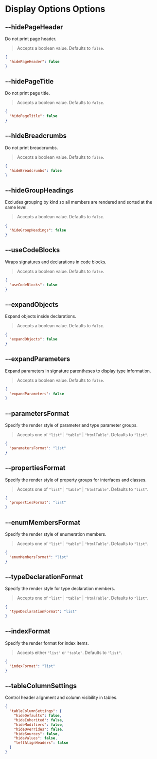
# Display Options Options

## --hidePageHeader

<Callout emoji="💡">Do not print page header.</Callout>

> Accepts a boolean value. Defaults to `false`.

```json filename="typedoc.json"
{
  "hidePageHeader": false
}
```

## --hidePageTitle

<Callout emoji="💡">Do not print page title.</Callout>

> Accepts a boolean value. Defaults to `false`.

```json filename="typedoc.json"
{
  "hidePageTitle": false
}
```

## --hideBreadcrumbs

<Callout emoji="💡">Do not print breadcrumbs.</Callout>

> Accepts a boolean value. Defaults to `false`.

```json filename="typedoc.json"
{
  "hideBreadcrumbs": false
}
```

## --hideGroupHeadings

<Callout emoji="💡">
  Excludes grouping by kind so all members are rendered and sorted at the same
  level.
</Callout>

> Accepts a boolean value. Defaults to `false`.

```json filename="typedoc.json"
{
  "hideGroupHeadings": false
}
```

## --useCodeBlocks

<Callout emoji="💡">Wraps signatures and declarations in code blocks.</Callout>

> Accepts a boolean value. Defaults to `false`.

```json filename="typedoc.json"
{
  "useCodeBlocks": false
}
```

## --expandObjects

<Callout emoji="💡">Expand objects inside declarations.</Callout>

> Accepts a boolean value. Defaults to `false`.

```json filename="typedoc.json"
{
  "expandObjects": false
}
```

## --expandParameters

<Callout emoji="💡">
  Expand parameters in signature parentheses to display type information.
</Callout>

> Accepts a boolean value. Defaults to `false`.

```json filename="typedoc.json"
{
  "expandParameters": false
}
```

## --parametersFormat

<Callout emoji="💡">
  Specify the render style of parameter and type parameter groups.
</Callout>

> Accepts one of `"list"` | `"table"` | `"htmlTable"`. Defaults to `"list"`.

```json filename="typedoc.json"
{
  "parametersFormat": "list"
}
```

## --propertiesFormat

<Callout emoji="💡">
  Specify the render style of property groups for interfaces and classes.
</Callout>

> Accepts one of `"list"` | `"table"` | `"htmlTable"`. Defaults to `"list"`.

```json filename="typedoc.json"
{
  "propertiesFormat": "list"
}
```

## --enumMembersFormat

<Callout emoji="💡">Specify the render style of enumeration members.</Callout>

> Accepts one of `"list"` | `"table"` | `"htmlTable"`. Defaults to `"list"`.

```json filename="typedoc.json"
{
  "enumMembersFormat": "list"
}
```

## --typeDeclarationFormat

<Callout emoji="💡">
  Specify the render style for type declaration members.
</Callout>

> Accepts one of `"list"` | `"table"` | `"htmlTable"`. Defaults to `"list"`.

```json filename="typedoc.json"
{
  "typeDeclarationFormat": "list"
}
```

## --indexFormat

<Callout emoji="💡">Specify the render format for index items.</Callout>

> Accepts either `"list"` or `"table"`. Defaults to `"list"`.

```json filename="typedoc.json"
{
  "indexFormat": "list"
}
```

## --tableColumnSettings

<Callout emoji="💡">
  Control header alignment and column visibility in tables.
</Callout>

>

```json filename="typedoc.json"
{
  "tableColumnSettings": {
    "hideDefaults": false,
    "hideInherited": false,
    "hideModifiers": false,
    "hideOverrides": false,
    "hideSources": false,
    "hideValues": false,
    "leftAlignHeaders": false
  }
}
```
